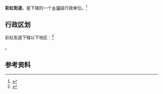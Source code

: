 {{中国乡级行政区|44/01/03/009/000}}

'''彩虹街道'''，是{{PRC admin/fullname|44/01/03/009/000|3}}下辖的一个[[乡镇|乡镇]]级行政单位。<ref>{{PRC admin/ref sgc|{{PRC admin/parent|44/01/03/009/000}}}}</ref>

== 行政区划 ==

彩虹街道下辖以下地区：<ref>{{PRC admin/ref sgc|44/01/03/009/000}}</ref>

{{PRC admin/children|44/01/03/009/000}}。

== 参考资料 ==

{{reflist}}

{{行政区划小作品}}
{{PRC admin/navcat|44/01/03/009/000}}